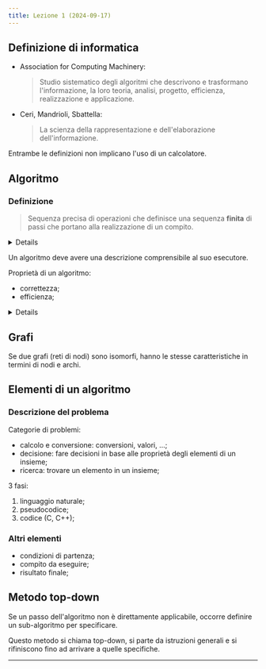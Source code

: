 ```yaml
---
title: Lezione 1 (2024-09-17)
---
```



## Definizione di informatica

- Association for Computing Machinery:

  > Studio sistematico degli algoritmi che descrivono e trasformano
  > l'informazione, la loro teoria, analisi, progetto, efficienza, realizzazione
  > e applicazione.

- Ceri, Mandrioli, Sbattella:

  > La scienza della rappresentazione e dell'elaborazione dell'informazione.

Entrambe le definizioni non implicano l'uso di un calcolatore.

## Algoritmo

### Definizione

> Sequenza precisa di operazioni che definisce una sequenza **finita** di passi
> che portano alla realizzazione di un compito.

<Details summary="Esempio">

Sommare 2 numeri con un pallottoliere:

```text
  a=4
  OOOO---OOOOOOOOOO

  b=7
  OOOOOOO---OOOOOOO

  a+b=11
  OOOOOOOOOOO---OOO
```

<Steps>

1. Nella prima riga spostare un disco da sinistra a destra;
2. Nella terza riga spostare un disco da destra a sinistra;
3. Ripetere 1,2 fino ad esaurimento dischi;
4. Ripetere 1,2,3 ma con la seconda riga;
5. I dischi a sinistra sulla terza riga sono la somma;

</Steps>

</Details>

Un algoritmo deve avere una descrizione comprensibile al suo esecutore.

Proprietà di un algoritmo:

- correttezza;
- efficienza;

<Details summary="Altri esempi di algoritmi">

- cercare un partner;
- trovare un appartamento;

[Problema della segretaria](https://en.wikipedia.org/wiki/Secretary_problem)

</Details>

## Grafi

Se due grafi (reti di nodi) sono isomorfi, hanno le stesse caratteristiche in
termini di nodi e archi.

## Elementi di un algoritmo

### Descrizione del problema

Categorie di problemi:

- calcolo e conversione: conversioni, valori, ...;
- decisione: fare decisioni in base alle proprietà degli elementi di un insieme;
- ricerca: trovare un elemento in un insieme;

3 fasi:

1. linguaggio naturale;
2. pseudocodice;
3. codice (C, C++);

### Altri elementi

- condizioni di partenza;
- compito da eseguire;
- risultato finale;

## Metodo top-down

Se un passo dell'algoritmo non è direttamente applicabile, occorre definire un
sub-algoritmo per specificare.

Questo metodo si chiama top-down, si parte da istruzioni generali e si
rifiniscono fino ad arrivare a quelle specifiche.

---

<CardGrid>
  <LinkCard
    title="Appunti di Andrea"
    href="https://drive.google.com/file/d/1OxwvicjdCMxen4uZtnzq_Rw4uWLrCZp3/view"
  />
</CardGrid>
